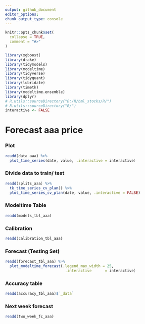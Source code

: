 ```yaml
---
output: github_document
editor_options: 
chunk_output_type: console
---
```

  
  
```r
knitr::opts_chunk$set(
  collapse = TRUE,
  comment = "#>"
)
```

```r
library(xgboost)
library(drake)
library(tidymodels)
library(modeltime)
library(tidyverse)
library(tidyquant)
library(lubridate)
library(timetk)
library(modeltime.ensemble)
library(dplyr)
# R.utils::sourceDirectory("D:/R/bml_stocks/R/")
# R.utils::sourceDirectory("R/")
interactive <- FALSE
```

# Forecast aaa price

### Plot
```r
readd(data_aaa) %>%
  plot_time_series(date, value, .interactive = interactive)
```

### Divide data to train/ test

```r
readd(splits_aaa) %>%
  tk_time_series_cv_plan() %>%
  plot_time_series_cv_plan(date, value, .interactive = FALSE)
```

### Modeltime Table

```r
readd(models_tbl_aaa)
```

### Calibration
```r
readd(calibration_tbl_aaa)
```


### Forecast (Testing Set)
```r

readd(forecast_tbl_aaa) %>% 
  plot_modeltime_forecast(.legend_max_width = 25, 
                           .interactive      = interactive)
```

### Accuracy table
```r
readd(accuracy_tbl_aaa)$`_data`

```
### Next week forecast
```r
readd(two_week_fc_aaa)
```

